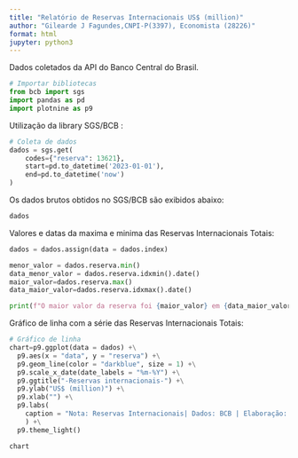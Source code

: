 ```yaml
---
title: "Relatório de Reservas Internacionais US$ (million)"
author: "Gilearde J Fagundes,CNPI-P(3397), Economista (28226)" 
format: html
jupyter: python3
---
```

  Dados coletados da API do Banco Central do Brasil.
```python
# Importar bibliotecas
from bcb import sgs
import pandas as pd
import plotnine as p9
```
Utilização da library SGS/BCB :
```python
# Coleta de dados
dados = sgs.get(
    codes={"reserva": 13621},
    start=pd.to_datetime('2023-01-01'),
    end=pd.to_datetime('now')  
)
```
Os dados brutos obtidos no SGS/BCB são exibidos abaixo:
```python
dados
```
Valores e datas da maxima e minima das Reservas Internacionais Totais:
```python
dados = dados.assign(data = dados.index)
```
```python
menor_valor = dados.reserva.min() 
data_menor_valor = dados.reserva.idxmin().date()
maior_valor=dados.reserva.max()
data_maior_valor=dados.reserva.idxmax().date()

print(f"O maior valor da reserva foi {maior_valor} em {data_maior_valor} e o menor valor foi {menor_valor} em  {data_menor_valor}")

```
 Gráfico de linha com a série das Reservas Internacionais  Totais:
```python
# Gráfico de linha
chart=p9.ggplot(data = dados) +\
  p9.aes(x = "data", y = "reserva") +\
  p9.geom_line(color = "darkblue", size = 1) +\
  p9.scale_x_date(date_labels = "%m-%Y") +\
  p9.ggtitle("-Reservas internacionais-") +\
  p9.ylab("US$ (million)") +\
  p9.xlab("") +\
  p9.labs(
    caption = "Nota: Reservas Internacionais| Dados: BCB | Elaboração: Gilearde Jacinto Fagundes"
    ) +\
  p9.theme_light()

```
```python
chart
```
